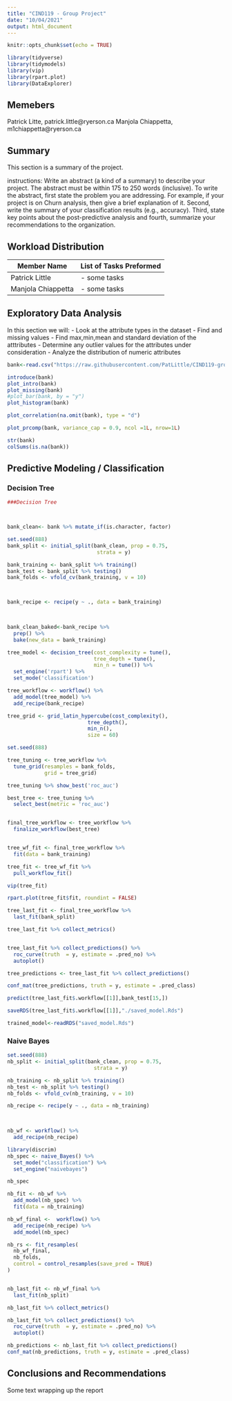 ```yaml
---
title: "CIND119 - Group Project"
date: "10/04/2021"
output: html_document
---
```


```r
knitr::opts_chunk$set(echo = TRUE)

library(tidyverse)
library(tidymodels)
library(vip)
library(rpart.plot)
library(DataExplorer)
```

## Memebers

Patrick Litte, patrick.little@ryerson.ca
Manjola Chiappetta, m1chiappetta@ryerson.ca

## Summary

This section is a summary of the project. 

instructions: 
Write an abstract (a kind of a summary) to describe your project. The abstract must be within 175 to 250 words (inclusive). To write the abstract, first state the problem you are addressing. For example, if your project is on Churn analysis, then give a brief explanation of it. Second, write the summary of your classification results (e.g., accuracy). Third, state key points about the post-predictive analysis and fourth, summarize your recommendations to the organization. 


## Workload Distribution

| Member Name        | List of Tasks Preformed |
|--------------------|-------------------------|
| Patrick Little     | - some tasks            |
| Manjola Chiappetta | - some tasks            |

## Exploratory Data Analysis

In this section we will:
  - Look at the attribute types in the dataset
  - Find and missing values
  - Find max,min,mean and standard deviation of the atttributes
  - Determine any outlier values for the attributes under consideration
  - Analyze the distribution of numeric attributes

```r
bank<-read.csv("https://raw.githubusercontent.com/PatLittle/CIND119-group-project/main/bank_marketing/bank.csv")

introduce(bank)
plot_intro(bank)
plot_missing(bank)
#plot_bar(bank, by = "y")
plot_histogram(bank)

plot_correlation(na.omit(bank), type = "d")

plot_prcomp(bank, variance_cap = 0.9, ncol =1L, nrow=1L)

str(bank)
colSums(is.na(bank))
```

## Predictive Modeling / Classification

### Decision Tree

```r

###Decision Tree



bank_clean<- bank %>% mutate_if(is.character, factor)

set.seed(888)
bank_split <- initial_split(bank_clean, prop = 0.75, 
                             strata = y)

bank_training <- bank_split %>% training()
bank_test <- bank_split %>% testing()
bank_folds <- vfold_cv(bank_training, v = 10)



bank_recipe <- recipe(y ~ ., data = bank_training) 
 


bank_clean_baked<-bank_recipe %>% 
  prep() %>% 
  bake(new_data = bank_training)

tree_model <- decision_tree(cost_complexity = tune(),
                            tree_depth = tune(),
                            min_n = tune()) %>% 
  set_engine('rpart') %>% 
  set_mode('classification')

tree_workflow <- workflow() %>% 
  add_model(tree_model) %>% 
  add_recipe(bank_recipe)

tree_grid <- grid_latin_hypercube(cost_complexity(),
                          tree_depth(),
                          min_n(), 
                          size = 60)

set.seed(888)

tree_tuning <- tree_workflow %>% 
  tune_grid(resamples = bank_folds,
            grid = tree_grid)

tree_tuning %>% show_best('roc_auc')

best_tree <- tree_tuning %>% 
  select_best(metric = 'roc_auc')


final_tree_workflow <- tree_workflow %>% 
  finalize_workflow(best_tree)


tree_wf_fit <- final_tree_workflow %>% 
  fit(data = bank_training)

tree_fit <- tree_wf_fit %>% 
  pull_workflow_fit()

vip(tree_fit)

rpart.plot(tree_fit$fit, roundint = FALSE)

tree_last_fit <- final_tree_workflow %>% 
  last_fit(bank_split)

tree_last_fit %>% collect_metrics()


tree_last_fit %>% collect_predictions() %>% 
  roc_curve(truth  = y, estimate = .pred_no) %>% 
  autoplot()

tree_predictions <- tree_last_fit %>% collect_predictions()

conf_mat(tree_predictions, truth = y, estimate = .pred_class)

predict(tree_last_fit$.workflow[[1]],bank_test[15,])

saveRDS(tree_last_fit$.workflow[[1]],"./saved_model.Rds")

trained_model<-readRDS("saved_model.Rds")

```
### Naive Bayes

```r

set.seed(888)
nb_split <- initial_split(bank_clean, prop = 0.75, 
                            strata = y)

nb_training <- nb_split %>% training()
nb_test <- nb_split %>% testing()
nb_folds <- vfold_cv(nb_training, v = 10)

nb_recipe <- recipe(y ~ ., data = nb_training)
  


nb_wf <- workflow() %>%
  add_recipe(nb_recipe)

library(discrim)
nb_spec <- naive_Bayes() %>%
  set_mode("classification") %>%
  set_engine("naivebayes")

nb_spec

nb_fit <- nb_wf %>%
  add_model(nb_spec) %>%
  fit(data = nb_training)

nb_wf_final <-  workflow() %>%
  add_recipe(nb_recipe) %>%
  add_model(nb_spec)

nb_rs <- fit_resamples(
  nb_wf_final,
  nb_folds,
  control = control_resamples(save_pred = TRUE)
)


nb_last_fit <- nb_wf_final %>% 
  last_fit(nb_split)

nb_last_fit %>% collect_metrics()

nb_last_fit %>% collect_predictions() %>% 
  roc_curve(truth  = y, estimate = .pred_no) %>% 
  autoplot()

nb_predictions <- nb_last_fit %>% collect_predictions()
conf_mat(nb_predictions, truth = y, estimate = .pred_class)

```


## Conclusions and Recommendations

Some text wrapping up the report